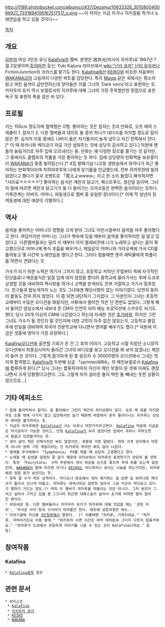 http://i1189.photobucket.com/albums/z437/Dezamu/10633326_301080040086927_7331894106162517517_o.png
~~이 처자는 지금 자거나 히키질을 하거나 노래연습을 하고 있을 것이다~~

[[목차]]

== 개요 ==
[[일본]]의 여성 3인조 유닛 [[Kalafina]]의 멤버. 본명은 政井光(마사이 히카루)로 1987년 7월 2일생이며 [[토야마]]현 출신. Yuki Kajiura 라이브에서 [[wiki:"난리 유카" 난리 유우카]]나 FictionJunction의 코러스를 맡기도 한다. [[Kalafina]]에선 [[KEIKO]]와 비슷한 저음부터[[WAKANA]]급의 고음까지 다양한 파트를 담당한다. 특히 [[Magia]] 같은 곡에서는 평소의 맑고 여린 음색이 급반전하는데 양덕들은 이를 그녀의 'Dark voice'라고 표현하는 듯. 카지우라 유키 역시 보컬로서의 히카루에 대해 그녀의 가장 주목할만한 장점으로 표현 욕구 및 표현의 폭을 꼽은 바 있다.



== 프로필 ==
키는 155cm 정도이며 혈액형은 O형. 좋아하는 것은 잠자는 것과 만화로, 
오프  때의 스케쥴이 1. 잠자기 2. 다른 멤버들과 데이트 둘 중의 하나가 대다수를 차지할 정도로 잠이 많은 편. 
심지어 이동 중에도 나머지 둘은 자기들끼리 놀게 냅두고 자긴 한쪽에서 잔다.[* 이 때 와카나와 케이코가 자길 가만 냅둬주는 것에 상당히 감사하고 있다.] 덕분에 팬들의 놀림거리로 자주 입에 오르내리는 중. 
만화는 꽤 다양한 장르를 즐기는 것 같지만, 그 중에서도 클램프의 작품을 가장 좋아하는 듯 하다. 
집에 상당량의 만화책을 보유중이라 [[WAKANA]]가 종종 빌려읽는다.[* 4집 발매기념 니코동 생방송에서 와카나가 최근 좋아하는 만화책이라며 치하야후루와 너에게 닿기를을 언급했는데, 전부 히카루한테 빌려 읽었다고 했다가 결국 코멘트로 「買えよwwww」라고 한 소리 들었다.해석하자면 "사라곸ㅋㅋㅋㅋㅋ"] 
좋아하는 음식은 계란과 닭고기, 패스트푸드, 생선알 등이며, 그녀의 말에 따르면 계란과 닭고기가 둘 다 들어가는 오야코동은 완벽한 음식이라는 듯하다. 
가족관계는 아버지, 어머니, 여동생으로 멤버 중 유일한 장녀이다.[* 이제 막 성년이 된 여동생에 대한 애정이 각별하다.]



== 역사 ==
음악을 좋아하는 어머니의 영향을 크게 받아 그녀도 어린시절부터 음악을 아주 좋아했다고 한다. 여담이지만 어머니는 그녀가 뱃속에 있을 때부터 음악을 좋아하리란 걸 알고 있었다고. 다른멤버들과는 달리 이 때부터 이미 텔레비전에 나가 노래하고 싶다는 꿈이 확고했으므로 어머니께 복식 호흡을 배우거나, 매일같이 어머니와 가라오케에 가서 CD를 틀어놓고 몇 시간씩 노래연습을 했다고 한다. 그러다 힘들때면 괜히 세탁물에게 화풀이를 하면서 견뎠다는 듯. 

가수가 되기 위한 노력은 여기서 그치지 않고, 초등학교 저학년 무렵부터 목에 자극적인 탄산음료나 매운음식은 일절 입에 대지 않았을 뿐더러 중학교에 올라가서는 후에 도쿄로 상경할 것을 대비하여 짝사랑을 하거나 고백을 받게되도 전부 거절하고 거기서 멈추었다. 친구들과 밤늦게까지 노는 것도 그녀에겐 해당사항이 없는 이야기였다. 당연히 동아리 활동도 전혀 하지 않았다. 이 쯤 되면 대단하기 그지없다. 그 덕분인지 그녀는 초등학교때부터 수많은 오디션을 봐왔지만, 서류에서 떨어진 적은 단 한번도 없었다. 그렇게 해서 들어간 양성소에서 내보내 준 CM이 인연이 되어 예능 프로덕션에 스카우트 되기도 했다. 당시 20개 이상의 CM에 나갔었다고 하는데 자세한 것은 [[추가바람]]. 하지만 그런 그녀도 가수가 될 것인지 말 것인지에 대한 고민이 아주 없진 않았는지, 고등학교 졸업 후에 만일을 대비하여 외국어 전문학교에 다니면서 영어를 배우기도 했다.[* 덕분에 지금은 셋중에 영어가 가장 유창하다.] 

[[Kalafina]]오디션에 출연할 기회가 온 건 그 후의 이야기. 고등학교 시절 치렀던 소니뮤직 오디션에서 최종심사까지 올라간 그녀의 비디오를 보고 오디션을 봐 보지 않겠냐는 제안이 들어 온 것이다. 그렇게 참가하게 된 총 응모자 수 30000명의 오디션에서 그녀는 멋지게 합격했고, [[Kalafina]]의 두번째 싱글 「sprinter/ARIA」의 메인보컬로서 [[Kalafina]]에 합류하게 된다.[* 당시 그녀는 합류하자마자 자신이 메인 보컬이 된 것에 이래도 괜찮냐면서 크게 당황했다고한다. 그도 그럴게 마치 굴러온 돌이 박힌 돌 빼내는 듯한 상황이었으므로...]

== 기타 에피소드 ==
 * 집에 틀어박혀서 잠자는 걸 좋아해서 그런지 약간의 히키성향이 있다. 오프 때 잠을 자지않아도 도통 밖에 나가지 않고 집안에서만 놀기 때문에 바깥에서 혼자 돌아다니는 히카루는 상당히 레어한 볼거리라는 듯.
 * 지금의 히카루에겐 [[Kalafina]]가 사는 이유나 마찬가지라고한다. [[Kalafina]] 덕분에 지금같은 자기관리가 가능한 것이고, 만일 [[Kalafina]]가 되지 않았다면 집에서 과자나 까먹으면서 뒹굴고 있었을거라는 듯.
 * 셋이 같이 찍은 단체사진만 봐도 알겠지만, 셋중에 가장 말랐다. 딱히 크게 관리해서 마른게 아니라 원래 그런 체질이라는 건 히카루의 취미만 봐도 답이 나온다.
 * 벌레를 무서워해서 「Symphonia」 PV를 찍을 때 상당히 고생했다고 한다. 
 * 노래할 때 감정을 굉장히 잘 잡기 때문에 라이브에서 히카루의 표정연기가 상당히 볼 만하다. 특히 「Fairytale」 시작 부분에서 셋이 허공을 눈으로 좇으며 무대 위를 도는게 압권인데, [[WAKANA]]의 말에 따르면 자기나 [[KEIKO]]는 어디까지나 보이는 시늉을 하는거지만, 히카루에겐 정말 뭔가 보인다는 듯.
 * 유독 말 수가 적은 성격이다. 라디오나 방송에서 셋이 얘기하는 걸 보면 늘 와카나랑 케이코가 둘이서 신나게 떠들고, 히카루는 새색시마냥 얌전히 앉아서 그걸 지긋이 쳐다보고 있다가 몇마디 거드는 정도.[* 딱히 두 멤버가 히카루를 따돌리는 것은 아니다. 그저 본인이 그러고 싶어서 그러고 있을 뿐.]그나마 최근엔 대화스킬이 늘어서 초기에 비하면 말이 많아진 편이다.
 * 외유내강 형. 다른 멤버들이나 카지우라 유키가 히카루에 대해 언급할 때는 '강한 아이', '무서운 아이'등의 수식어가 따라붙곤 한다. 애초에 성장과정만 봐도...
 * 이야기할때 자신을 [[3인칭화]]해서 말한다.  [* 이를테면 "히카루, 기계치에요." "히카루, 자버리거든요 이동 중에." "히카루의 수면 시간은 아마 여러분과 그다지 다르지 않을거에요." "히카루가 도쿄에서 유일하게 이야기를 나눌 수 있는 곳이 Kalafina니까요." 등등]    
== 참여작품 ==
=== Kalafina ===
 * [[Kalafina]]항목 참조

== 관련 문서 ==
 * 아티스트
  * [[Kalafina]]
  * [[카지우라 유키]]
  * [[KEIKO]]
  * [[WAKANA]]
